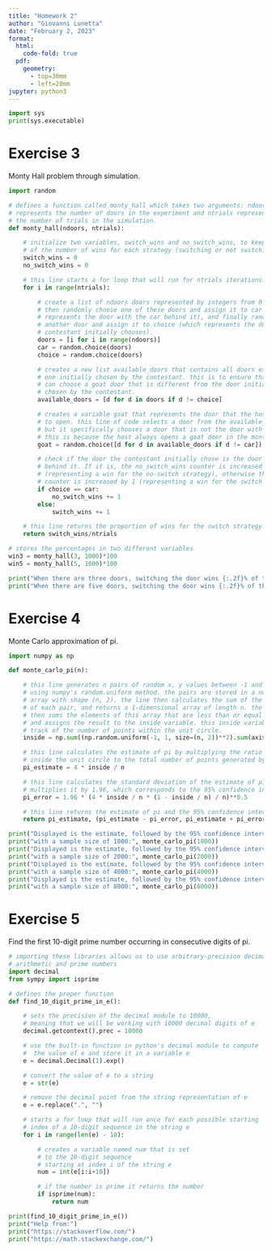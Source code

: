 ```yaml
---
title: "Homework 2"
author: "Giovanni Lunetta"
date: "February 2, 2023"
format:
  html:
    code-fold: true
  pdf: 
    geometry: 
      - top=30mm
      - left=20mm
jupyter: python3
---
```


```python
import sys
print(sys.executable)
```

# Exercise 3
Monty Hall problem through simulation.

```python
import random

# defines a function called monty_hall which takes two arguments: ndoors 
# represents the number of doors in the experiment and ntrials represents 
# the number of trials in the simulation.
def monty_hall(ndoors, ntrials):

    # initialize two variables, switch_wins and no_switch_wins, to keep track 
    # of the number of wins for each strategy (switching or not switching).
    switch_wins = 0
    no_switch_wins = 0

    # this line starts a for loop that will run for ntrials iterations.
    for i in range(ntrials):

        # create a list of ndoors doors represented by integers from 0 to ndoors-1, 
        # then randomly choose one of these doors and assign it to car (which 
        # represents the door with the car behind it), and finally randomly choose 
        # another door and assign it to choice (which represents the door that the 
        # contestant initially chooses).
        doors = [i for i in range(ndoors)]
        car = random.choice(doors)
        choice = random.choice(doors)

        # creates a new list available_doors that contains all doors except the 
        # one initially chosen by the contestant. this is to ensure that the host 
        # can choose a goat door that is different from the door initially 
        # chosen by the contestant.
        available_doors = [d for d in doors if d != choice]

        # creates a variable goat that represents the door that the host has chosen 
        # to open. this line of code selects a door from the available_doors list, 
        # but it specifically chooses a door that is not the door with the car. 
        # this is because the host always opens a goat door in the monty hall problem.
        goat = random.choice([d for d in available_doors if d != car])

        # check if the door the contestant initially chose is the door with the car 
        # behind it. If it is, the no_switch_wins counter is increased by 1 
        # (representing a win for the no-switch strategy), otherwise the switch_wins 
        # counter is increased by 1 (representing a win for the switch strategy).
        if choice == car:
            no_switch_wins += 1
        else:
            switch_wins += 1

    # this line returns the proportion of wins for the switch strategy.
    return switch_wins/ntrials

# stores the percentages in two different variables
win3 = monty_hall(3, 1000)*100
win5 = monty_hall(5, 1000)*100

print("When there are three doors, switching the door wins {:.2f}% of the time and staying wins {:.2f}% of the time.\n".format(win3, 100-win3))
print("When there are five doors, switching the door wins {:.2f}% of the time and staying wins {:.2f}% of the time.".format(win5, 100-win5))

```

# Exercise 4
Monte Carlo approximation of pi.
```python
import numpy as np

def monte_carlo_pi(n):

    # this line generates n pairs of random x, y values between -1 and 1 
    # using numpy's random.uniform method. the pairs are stored in a numpy 
    # array with shape (n, 2). the line then calculates the sum of the squares 
    # of each pair, and returns a 1-dimensional array of length n. the line 
    # then sums the elements of this array that are less than or equal to 1, 
    # and assigns the result to the inside variable. this inside variable keeps 
    # track of the number of points within the unit circle.
    inside = np.sum((np.random.uniform(-1, 1, size=(n, 2))**2).sum(axis=1) <= 1)

    # this line calculates the estimate of pi by multiplying the ratio of points 
    # inside the unit circle to the total number of points generated by 4.
    pi_estimate = 4 * inside / n

    # this line calculates the standard deviation of the estimate of pi, and then 
    # multiplies it by 1.96, which corresponds to the 95% confidence interval.
    pi_error = 1.96 * (4 * inside / n * (1 - inside / n) / n)**0.5

    # this line returns the estimate of pi and the 95% confidence interval as a tuple.
    return pi_estimate, (pi_estimate - pi_error, pi_estimate + pi_error)

print("Displayed is the estimate, followed by the 95% confidence interval")
print("with a sample size of 1000:", monte_carlo_pi(1000))
print("Displayed is the estimate, followed by the 95% confidence interval")
print("with a sample size of 2000:", monte_carlo_pi(2000))
print("Displayed is the estimate, followed by the 95% confidence interval")
print("with a sample size of 4000:", monte_carlo_pi(4000))
print("Displayed is the estimate, followed by the 95% confidence interval")
print("with a sample size of 8000:", monte_carlo_pi(8000))
```

# Exercise 5
Find the first 10-digit prime number occurring in consecutive digits of pi.
```python
# importing these libraries allows us to use arbitrary-precision decimal 
# arithmetic and prime numbers
import decimal
from sympy import isprime

# defines the proper function
def find_10_digit_prime_in_e():

    # sets the precision of the decimal module to 10000, 
    # meaning that we will be working with 10000 decimal digits of e
    decimal.getcontext().prec = 10000

    # use the built-in function in python's decimal module to compute
    #  the value of e and store it in a variable e
    e = decimal.Decimal(1).exp()

    # convert the value of e to a string
    e = str(e)

    # remove the decimal point from the string representation of e
    e = e.replace(".", "")

    # starts a for loop that will run once for each possible starting 
    # index of a 10-digit sequence in the string e
    for i in range(len(e) - 10):

        # creates a variable named num that is set 
        # to the 10-digit sequence
        # starting at index i of the string e
        num = int(e[i:i+10])

        # if the number is prime it returns the number
        if isprime(num):
            return num

print(find_10_digit_prime_in_e())
print("Help from:")
print("https://stackoverflow.com/")
print("https://math.stackexchange.com/")
```
